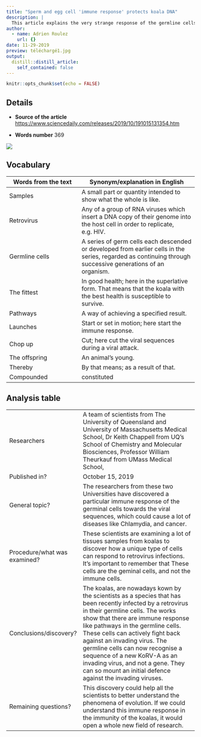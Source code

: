 ```yaml
---
title: "Sperm and egg cell 'immune response' protects koala DNA"
description: |
  This article explains the very strange response of the germline cells towards the retroviruses. This is an essential discovery to understrand how can this species protect itself and survive from viruses.
author:
  - name: Adrien Roulez
    url: {}
date: 11-29-2019
preview: téléchargé1.jpg
output:
  distill::distill_article:
    self_contained: false
---
```


```r
knitr::opts_chunk$set(echo = FALSE)
```

## Details

* **Source of the article**
<https://www.sciencedaily.com/releases/2019/10/191015131354.htm>

* **Words number** 
369

![](koala-australie.jpeg)

## Vocabulary

| Words from the text | Synonym/explanation in English |
| ------------------- | ------------------------------ |
| Samples | A small part or quantity intended to show what the whole is like. |
| Retrovirus | Any of a group of RNA viruses which insert a DNA copy of their genome into the host cell in order to replicate, e.g. HIV. |
| Germline cells | A series of germ cells each descended or developed from earlier cells in the series, regarded as continuing through successive generations of an organism. |
| The fittest | In good health; here in the superlative form. That means that the koala with the best health is susceptible to survive. |
| Pathways | A way of achieving a specified result. |
| Launches | Start or set in motion; here start the immune response. |
| Chop up | Cut; here cut the viral sequences during a viral attack. |
| The offspring | An animal's young. |
| Thereby | By that means; as a result of that. |
| Compounded | constituted |

## Analysis table

|                              |                                                                     |
| ---------------------------- | ------------------------------------------------------------------- |
| Researchers                  | A team of scientists from The University of Queensland and University of Massachusetts Medical School, Dr Keith Chappell from UQ's School of Chemistry and Molecular Biosciences, Professor William Theurkauf from UMass Medical School,  |
| Published in?                | October 15, 2019 |
| General topic?               | The researchers from these two Universities have discovered a particular immune response of the germinal cells towards the viral sequences, which could cause a lot of diseases like Chlamydia, and cancer.  |
| Procedure/what was examined? | These scientists are examining a lot of tissues samples from koalas to discover how a unique type of cells can respond to retrovirus infections. It's important to remember that These cells are the geminal cells, and not the immune cells. |
| Conclusions/discovery?       | The koalas, are nowadays kown by the scientists as a species that has been recently infected by a retrovirus in their germline cells. The works show that there are immune response like pathways in the germline cells. These cells can actively fight back against an invading virus. The germline cells can now recognise a sequence of a new KoRV-A as an invading virus, and not a gene. They can so mount an initial defence against the invading viruses. |
| Remaining questions?         | This discovery could help all the scientists to better understand the phenomena of evolution. If we could understand this immune response in the immunity of the koalas, it would open a whole new field of research.|
